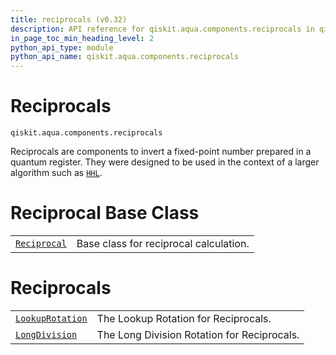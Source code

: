```yaml
---
title: reciprocals (v0.32)
description: API reference for qiskit.aqua.components.reciprocals in qiskit v0.32
in_page_toc_min_heading_level: 2
python_api_type: module
python_api_name: qiskit.aqua.components.reciprocals
---
```


<span id="module-qiskit.aqua.components.reciprocals" />

<span id="qiskit-aqua-components-reciprocals" />

<span id="reciprocals-qiskit-aqua-components-reciprocals" />

# Reciprocals

`qiskit.aqua.components.reciprocals`

Reciprocals are components to invert a fixed-point number prepared in a quantum register. They were designed to be used in the context of a larger algorithm such as [`HHL`](qiskit.aqua.algorithms.HHL "qiskit.aqua.algorithms.HHL").

# Reciprocal Base Class

|                                                                                                               |                                        |
| ------------------------------------------------------------------------------------------------------------- | -------------------------------------- |
| [`Reciprocal`](qiskit.aqua.components.reciprocals.Reciprocal "qiskit.aqua.components.reciprocals.Reciprocal") | Base class for reciprocal calculation. |

# Reciprocals

|                                                                                                                           |                                             |
| ------------------------------------------------------------------------------------------------------------------------- | ------------------------------------------- |
| [`LookupRotation`](qiskit.aqua.components.reciprocals.LookupRotation "qiskit.aqua.components.reciprocals.LookupRotation") | The Lookup Rotation for Reciprocals.        |
| [`LongDivision`](qiskit.aqua.components.reciprocals.LongDivision "qiskit.aqua.components.reciprocals.LongDivision")       | The Long Division Rotation for Reciprocals. |

